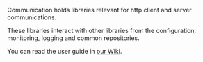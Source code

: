 Communication holds libraries relevant for http client and server communications.

These libraries interact with other libraries from the configuration, monitoring, logging and common repositories.

You can read the user guide in [[../../wiki/Home|our Wiki]].
